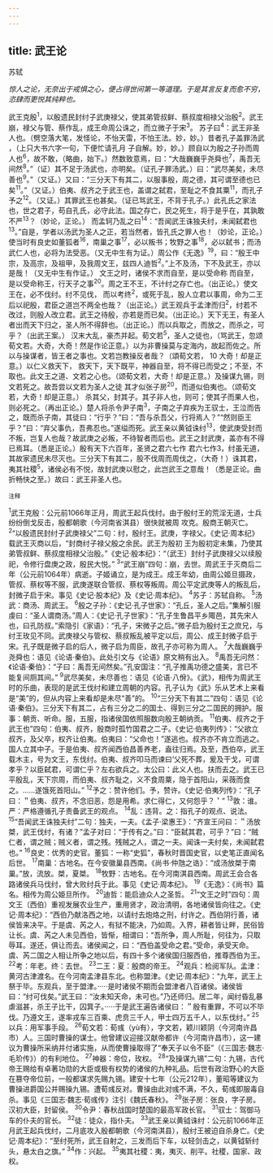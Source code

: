 ```yaml
---
---
---
```

title: 武王论
---



苏轼

*惊人之论，无奈出于戒惧之心，便占得世间第一等道理。于是其言反复而愈不穷，恣肆而更悦其纯粹也。*

武王克殷<sup>1</sup>，以殷遗民封纣子武庚禄父，使其弟管叔鲜、蔡叔度相禄父治殷<sup>2</sup>。武王崩，禄父与管、蔡作乱，成王命周公诛之，而立微子于宋<sup>3</sup>。
苏子曰<sup>4</sup>：武王非圣人也。（劈空落大笔，发怪论，不怡天雷，不怕王法。妙，妙。）昔者孔子盖罪汤武
，（上只大书六字一句，下便忙请孔月
子自解。妙，妙。）顾自以为殷之子孙而周人也<sup>6</sup>，故不敢，（略曲，始下。）然数致意焉，曰：“大哉巍巍乎尧舜也<sup>7</sup>，禹吾无间然<sup>8</sup>。”（证）其不足于汤武也，亦明矣。（证孔子罪汤武。）曰：“武尽美矣，未尽善也<sup>9</sup>。”（又证。）又曰：“三分天下有其二，以服事殷，周之德，其可谓至德也已矣<sup>11</sup>。”（又证。）伯夷、叔齐之于武王也，盖谓之弑君，至耻之不食其粟<sup>11</sup>，而孔子予之<sup>12</sup>。（又证。）其罪武王也甚矣。（证已骂武王，不背于孔子。）此孔氏之家法也，世之君子，苟自孔氏，必守此法。国之存亡，民之死生，将于是乎在，其孰敢不严<sup>13</sup>？（妙论，正论。）
而孟轲乃乱之曰<sup>14</sup>：“吾闻武王诛独夫纣，未闻弑君也<sup>13</sup>。”自是，学者以汤武为圣人之正，若当然者，皆孔氏之罪人也！（妙论，正论。）使当时有良史如董狐者<sup>16</sup>，南巢之事<sup>17</sup>，必以叛书；牧野之事<sup>18</sup>，必以弑书；而汤武仁人也，必将为法受恶。（又无中生有为证。）周公作《无逸》<sup>19</sup>，曰：“殷王中宗，及高宗，及祖甲，及我周文王，兹四人迪哲<sup>2</sup>。”上不及汤，下不及武王，亦以是哉！（又无中生有作证。）
文王之时，诸侯不求而自至，是以受命称
而自至，是以受命称王，行天子之事<sup>20</sup>。周之王不王，不计纣之存亡也。（出正论。）使文王在，必不伐纣。纣不见伐，
而以考终<sup>2</sup>，或死于乱，股人立君以事周，命为二王后以祀殷，君臣之道岂不两全也哉？（出正论。）武王观兵于孟津而归<sup>2</sup>，纣若不改过，则殷人改立君。武王之待殷，亦若是而已矣。（出正论。）天下无王，有圣人者出而天下归之，圣人所不得辞也。（出正论。）而以兵取之，而放之，而杀之，可乎？（出武王案。）
汉末大乱，豪杰并起。荀文若<sup>5</sup>，圣人之徒也，（骂武王，忽颂荀文若。大奇，大奇！然是作论正意。）以为非曹操莫与定海内，故起而佐之。所以与操谋者，皆王者之事也。文若岂教操反者哉？（頌荀文若，
10
大奇！却是正意。）以仁义救天下，
救天下，天下既平，神器自至，将不得已而受之；不至，不取也。此文王之道、文若之心也。（颂荀文若，大奇！却是正意。）及操谋九锡，则文若死之。故吾尝以文若为圣人之徒
其才似张子房<sup>20</sup>，而道似伯夷也。（颂荀文若，大奇！却是正意。）
杀其父，封其子。其子非人也，则可；使其子而果人也，则必死之。（再出正论。）楚人将杀令尹子南<sup>3</sup>，子南之子弃疾为王驭士，王泣而告之，既而杀子南，其徒曰：“行乎？”曰：“吾与杀吾父，行将焉人？”“然则臣王乎？”曰：“弃父事仇，吾弗忍也。”遂缢而死。武王亲以黄钺诛纣<sup>13</sup>，使武庚受封而不叛，岂复人也哉？故武庚之必叛，不待智者而后也。武王之封武庚，盖亦有不得已焉耳。（悉是正论。）殷有天下六百年，圣贤之君六七作
君六七作3，纣虽无道，其故家遗民未尽灭也。三分天下有其二，股不伐周而周伐之，（大奇！）诛其君，夷其社稷<sup>5</sup>，诸侯必有不悦，故封武庚以慰之，此岂武王之意哉！（悉是正论。曲折畅快之至。）故曰：武王非圣人也。

<sup>注释</sup>

<sup>1</sup>武王克殷：公元前1066年正月，周武王起兵伐纣。由于殷纣王的荒淫无道，士兵纷纷倒戈反击，殷都朝歌（今河南省淇县）很快就被周
攻克。殷商王朝灭亡。
<sup>2</sup>“以殷遗民封纣子武庚禄父”二句：纣，殷纣王。武庚，字禄父。《史记·周本纪》载武王灭商以后，“封商纣子禄父殷之余民。武王为殷初
王为殷初定未集，乃使其弟管叔鲜、蔡叔度相禄父治殷。”《史记·殷本纪》：“（武王）封纣子武庚禄父以续殷祀，令修行盘庚之政，殷民大悦。”
<sup>3</sup>“武王崩”四句：崩，去世。周武王于灭商后二年（公元前1064年）病逝。子姬诵立，是为成王。成王年幼，由周公姬旦摄政，管叔、蔡权等不服，武庚遂联合管叔、蔡权等叛周。周公平定武庚等人的叛乱后，封微子启于宋。事见《史记·股本纪》及《史记·周本纪》。
<sup>4</sup>苏子：苏轼自称。
<sup>5</sup>汤武：商汤、周武王。
<sup>6</sup>殷之子孙：《史记·孔子世家》：“孔丘，圣人之后。”集解引服虔曰：“圣人谓商汤。”周人：《史记·孔子世家》：“孔子生鲁昌平乡陬邑，其先宋人也，曰孔防叔。”索隐引《家语》：“孔子，宋微子之后。”微子启为殷纣王之庶兄，与纣王玫见不同。武庚禄父与管权、蔡叔叛乱被平定以后，周公、成王封微子启于宋。孔子既是微子启的后人，微子启为周臣，故孔子亦可称为周人。
<sup>7</sup>大哉巍巍乎尧舜也：语见《论语·秦伯》。此处引文与《论语》原文稍有出入。
<sup>8</sup>禹吾无问然：《论语·秦伯》：“子曰：禹吾无间然矣。”孔安国注：“孔子推禹功德之盛美，言已不能复间厕其间。”
<sup>9</sup>武尽美矣，未尽善也：语见《论语·八佾》。《武》，相传为周武王时的乐曲，表现的是武王伐纣和建立周朝的内容。孔子认为《武》乐从艺术上来看是“美”的，但从内容上来看却是未尽“善”的。
<sup>10</sup>“三分天下有其二”四句：语见《论语·秦伯》。三分天下有其二，占有三分之二的国土、得到三分之二国民的拥护。服事：朝贡、听命。服，五服，指诸侯国依照服数向殷王朝纳贡。
<sup>11</sup>伯夷、叔齐之于武王也”四句：伯夷、叔齐，殷商时孤竹国君之二子。《史记·伯夷列传》：“父欲立叔齐，及父卒，权齐让伯夷。伯夷曰：“父命也！”遂逃也。叔齐亦不肯立而逃之。国人立其中子。于是伯夷、叔齐闻西伯昌善养老，盍往归焉。及至，西伯卒，武王载木主，号为文王，东伐纣。伯夷、叔齐叩马而谏曰‘父死不葬，爰及干戈，可谓孝乎？以臣弑君，可谓仁乎？左右欲兵之。太公曰：此义人也。扶而去之。武王已平殷乱，天下宗周，而伯夷、叔齐耻之，义不食周粟，隐于首阳山，采薇而食之。……遂饿死首阳山。”
<sup>12</sup>予之：赞许他们。予，赞许。《史记·伯夷列传》：“孔子曰：＂伯夷、叔齐，不念旧恶，怨是用希。求仁得仁，又何怨乎？＇”
<sup>13</sup>敦：谁。严：严格遵循孔子责备武王的观点。
<sup>14</sup>乱：违背。之：指孔子的观点、说法。
<sup>15</sup>“吾闻武王诛独夫纣”二句：独夫，一夫。《孟子·梁惠王》：“齐宣王问曰：＂汤放桀，武王伐纣，有诸？”孟子对曰：“于传有之。”曰：“臣弑其君，可乎？”曰：“贼仁者，谓之贼；贼义者，谓之残。残贼之人，谓之一夫。闻诛一夫纣矣，未闻弑君也。”
<sup>16</sup>良史：优秀的史官。董狐：一称“史狐”，春秋时晋国史官，以史笔正直闻名后世。
<sup>17</sup>南巢：古地名。在今安徽巢县西南。《尚书·仲虺之诰》：“成汤放桀于南巢。”放，流放。桀，夏桀。
<sup>18</sup>牧野：古地名。在今河南淇县西南。周武王会合各路诸侯兵马伐纣，曾大败纣兵于此。事见《史记·周本纪》。
<sup>19</sup>《无逸》：《尚书》篇名。相传为周公姫旦所作。
<sup>20</sup>迪哲：能启迪众人之圣哲。
<sup>21</sup>“文王之时”四句：周文王（西伯）重视发展农业生产，重用贤才，政治清明，各地诸侯皆向往之。《史记·周本纪》：“西伯乃献洛西之地，以请纣去炮烙之刑，纣许之。西伯阴行善，诸侯皆来决平。于是虞、芮之人，有狱不能决，乃如周。入界，耕者皆让畔，民俗皆让长。虞、芮之人未见西伯，皆惭，相谓曰：“吾所争，周人所耻，何往为，只取辱耳。遂还，俱让而去。诸侯闻之，曰：“西伯盖受命之君。”受命，承受天命。虞、芮二国之人相让所争之地以后，有四十多个诸侯国归服西伯，推尊西伯为王。
<sup>22</sup>考：年老。终：去世。
<sup>23</sup>二王：夏：殷商的帝王。
<sup>24</sup>观兵：检阅军队。孟津：黄河古津渡名。在今河南孟津县东北。也称盟津。《史记·周本纪》：“九年，武王上祭于毕。东观兵，至于盟津。·····是时诸侯不期而会盟津者八百诸侯。诸侯皆曰：“纣可伐矣。”武王曰：“汝未知天命，未可也。”乃还师归。居二年，闻纣昏乱暴虐滋甚，杀王子比干，囚箕子。·····于是武王遍告诸侯曰：＂殷有重罪，不可以不毕伐。乃遵文王，遂率戎车三百乘、虎贲三千人，甲士四万五千人，以东伐纣。”
<sup>25</sup>以兵：用军事手段。
<sup>26</sup>荀文若：荀彧（yù有），字文若，颖川颖阴（今河南许昌市）人。三国时曹操的谋士。他曾建议迎接汉献帝都许（今河南许昌市），这一建议为曹操所采纳并付诸实施，从而使曹操取得了“奉天子以令不臣”（《三国志·魏志·毛玠传》）的有利地位。
<sup>27</sup>神器：帝位，玫权。
<sup>28</sup>“及操谋九锡”二句：九锡，古代帝王赐给有卓著功勋的大臣或极有权势的诸侯的九种礼品。后世有政治野心的大臣在篡夺帝位前，一般都谋求先赐九锡。建安十七年（公元212年），董昭等建议为曹操进爵国公并赐操九锡。遭荀彧反对。曹操由此对彧不满，不久，荀彧即服毒自杀。事见《三国志·魏志·荀彧传》注引《魏氏春秋》。
<sup>29</sup>张子房：张良，字子房。汉初大臣，封留侯。
<sup>30</sup>令尹：春秋战国时楚国的最高军政长官。
<sup>31</sup>驭士：驾御马车的仆夫的官长。
<sup>32</sup>徒：徒众，指仆夫。
<sup>33</sup>武王亲以黄钺诛纣：公元前1066年正月武王起兵伐纣，二月底攻入殷都朝歌（今河南淇县），殷纣王被迫自杀身亡。《史记·周本纪》：“至纣死所，武王自射之，三发而后下车，以轻剑击之，以黄钺斩纣头，悬太白之旗。”
<sup>34</sup>作：兴起。
<sup>35</sup>夷其社稷：夷，夷灭、削平。社稷，国家、政权。